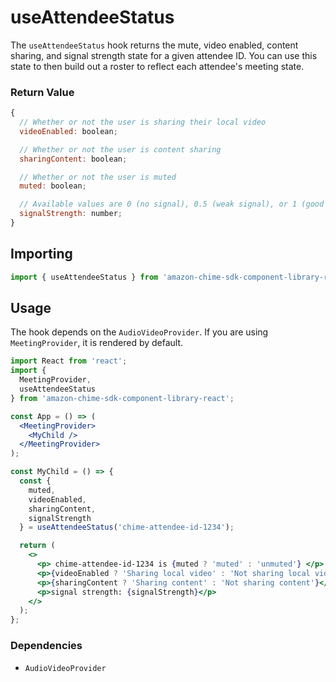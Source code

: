 <Meta title="SDK Hooks/useAttendeeStatus" />

# useAttendeeStatus

The `useAttendeeStatus` hook returns the mute, video enabled, content sharing, and signal strength state for a given attendee ID. You can use this state to then build out a roster to reflect each attendee's meeting state.

### Return Value

```javascript
{
  // Whether or not the user is sharing their local video
  videoEnabled: boolean;

  // Whether or not the user is content sharing
  sharingContent: boolean;

  // Whether or not the user is muted
  muted: boolean;

  // Available values are 0 (no signal), 0.5 (weak signal), or 1 (good signal)
  signalStrength: number;
}
```

## Importing

```javascript
import { useAttendeeStatus } from 'amazon-chime-sdk-component-library-react';
```

## Usage

The hook depends on the `AudioVideoProvider`. If you are using `MeetingProvider`, it is rendered by default.

```jsx
import React from 'react';
import {
  MeetingProvider,
  useAttendeeStatus
} from 'amazon-chime-sdk-component-library-react';

const App = () => (
  <MeetingProvider>
    <MyChild />
  </MeetingProvider>
);

const MyChild = () => {
  const {
    muted,
    videoEnabled,
    sharingContent,
    signalStrength
  } = useAttendeeStatus('chime-attendee-id-1234');

  return (
    <>
      <p> chime-attendee-id-1234 is {muted ? 'muted' : 'unmuted'} </p>
      <p>{videoEnabled ? 'Sharing local video' : 'Not sharing local video'}</p>
      <p>{sharingContent ? 'Sharing content' : 'Not sharing content'}</p>
      <p>signal strength: {signalStrength}</p>
    </>
  );
};
```

### Dependencies

- `AudioVideoProvider`
